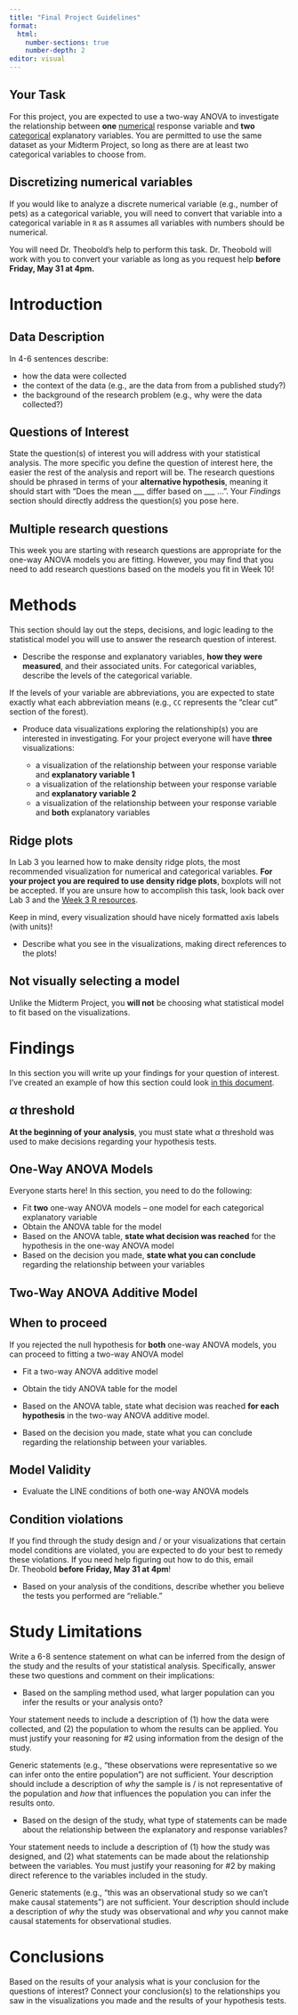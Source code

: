 ```yaml
---
title: "Final Project Guidelines"
format: 
  html:
    number-sections: true
    number-depth: 2
editor: visual
---
```


## Your Task

For this project, you are expected to use a two-way ANOVA to investigate the relationship between **one** [numerical]{.underline} response variable and **two** [categorical]{.underline} explanatory variables. You are permitted to use the same dataset as your Midterm Project, so long as there are at least two categorical variables to choose from.

::: callout-tip
# Discretizing numerical variables

If you would like to analyze a discrete numerical variable (e.g., number of pets) as a categorical variable, you will need to convert that variable into a categorical variable in `R` as `R` assumes all variables with numbers should be numerical.

You will need Dr. Theobold's help to perform this task. Dr. Theobold will work with you to convert your variable as long as you request help **before** **Friday, May 31 at 4pm.**
:::

# Introduction

## Data Description

In 4-6 sentences describe:

-   how the data were collected
-   the context of the data (e.g., are the data from from a published study?)
-   the background of the research problem (e.g., why were the data collected?)

## Questions of Interest

State the question(s) of interest you will address with your statistical analysis. The more specific you define the question of interest here, the easier the rest of the analysis and report will be. The research questions should be phrased in terms of your **alternative hypothesis**, meaning it should start with "Does the mean \_\_\_ differ based on \_\_\_ ...". Your *Findings* section should directly address the question(s) you pose here.

::: callout-tip
# Multiple research questions

This week you are starting with research questions are appropriate for the one-way ANOVA models you are fitting. However, you may find that you need to add research questions based on the models you fit in Week 10!
:::

# Methods

This section should lay out the steps, decisions, and logic leading to the statistical model you will use to answer the research question of interest.

-   Describe the response and explanatory variables, **how they were measured**, and their associated units. For categorical variables, describe the levels of the categorical variable.

::: callout-tip
If the levels of your variable are abbreviations, you are expected to state exactly what each abbreviation means (e.g., `CC` represents the "clear cut" section of the forest).
:::

-   Produce data visualizations exploring the relationship(s) you are interested in investigating. For your project everyone will have **three** visualizations:

    -   a visualization of the relationship between your response variable and **explanatory variable 1**
    -   a visualization of the relationship between your response variable and **explanatory variable 2**
    -   a visualization of the relationship between your response variable and **both** explanatory variables

::: callout-caution
# Ridge plots

In Lab 3 you learned how to make density ridge plots, the most recommended visualization for numerical and categorical variables. **For your project you are required to use density ridge plots**, boxplots will not be accepted. If you are unsure how to accomplish this task, look back over Lab 3 and the [Week 3 R resources](/resources/week3.docx).

Keep in mind, every visualization should have nicely formatted axis labels (with units)!
:::

-   Describe what you see in the visualizations, making direct references to the plots!

::: callout-tip
# Not visually selecting a model

Unlike the Midterm Project, you **will not** be choosing what statistical model to fit based on the visualizations.
:::

# Findings

In this section you will write up your findings for your question of interest. I've created an example of how this section could look [in this document](final-project-help/owa-to-twa-model-selection-process.qmd).

::: callout-caution
# $\alpha$ threshold

**At the beginning of your analysis**, you must state what $\alpha$ threshold was used to make decisions regarding your hypothesis tests.
:::

## One-Way ANOVA Models

Everyone starts here! In this section, you need to do the following:

-   Fit **two** one-way ANOVA models -- one model for each categorical explanatory variable
-   Obtain the ANOVA table for the model
-   Based on the ANOVA table, **state what decision was reached** for the hypothesis in the one-way ANOVA model
-   Based on the decision you made, **state what you can conclude** regarding the relationship between your variables

## Two-Way ANOVA Additive Model

::: callout-caution
# When to proceed

If you rejected the null hypothesis for **both** one-way ANOVA models, you can proceed to fitting a two-way ANOVA model
:::

-   Fit a two-way ANOVA additive model

-   Obtain the tidy ANOVA table for the model

-   Based on the ANOVA table, state what decision was reached **for each hypothesis** in the two-way ANOVA additive model.

-   Based on the decision you made, state what you can conclude regarding the relationship between your variables.

## Model Validity

-   Evaluate the LINE conditions of both one-way ANOVA models

::: callout-caution
# Condition violations

If you find through the study design and / or your visualizations that certain model conditions are violated, you are expected to do your best to remedy these violations. If you need help figuring out how to do this, email Dr. Theobold **before** **Friday, May 31 at 4pm**!
:::

-   Based on your analysis of the conditions, describe whether you believe the tests you performed are "reliable."

# Study Limitations

Write a 6-8 sentence statement on what can be inferred from the design of the study and the results of your statistical analysis. Specifically, answer these two questions and comment on their implications:

-   Based on the sampling method used, what larger population can you infer the results or your analysis onto?

::: callout-tip
Your statement needs to include a description of (1) how the data were collected, and (2) the population to whom the results can be applied. You must justify your reasoning for #2 using information from the design of the study.

Generic statements (e.g., "these observations were representative so we can infer onto the entire population") are not sufficient. Your description should include a description of *why* the sample is / is not representative of the population and *how* that influences the population you can infer the results onto.
:::

-   Based on the design of the study, what type of statements can be made about the relationship between the explanatory and response variables?

::: callout-tip
Your statement needs to include a description of (1) how the study was designed, and (2) what statements can be made about the relationship between the variables. You must justify your reasoning for #2 by making direct reference to the variables included in the study.

Generic statements (e.g., "this was an observational study so we can't make causal statements") are not sufficient. Your description should include a description of *why* the study was observational and *why* you cannot make causal statements for observational studies.
:::

# Conclusions

Based on the results of your analysis what is your conclusion for the questions of interest? Connect your conclusion(s) to the relationships you saw in the visualizations you made and the results of your hypothesis tests.
